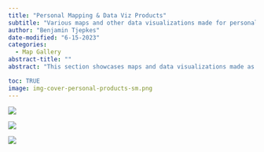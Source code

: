 ```yaml
---
title: "Personal Mapping & Data Viz Products"
subtitle: "Various maps and other data visualizations made for personal and creative projects."
author: "Benjamin Tjepkes"
date-modified: "6-15-2023"
categories:
  - Map Gallery
abstract-title: ""
abstract: "This section showcases maps and data visualizations made as part of my personal and creative projects. These includes any of my contributions to Tidy Tuesday, Map Prompt Monday, and the 30 Day Map Challenge. Most visualizations are created using ArcGIS Pro, R/RStudio, or QGIS."

toc: TRUE
image: img-cover-personal-products-sm.png
---
```



::: {.gallery}

![](../gallery/img-map-001.png){group="personal-projects"
description="2018 Squirrel Census Sighting Density Map"}

![](../gallery/img-map-endangeredstamps.png){group="personal-projects"
description="Endangered Species Stamps Range Map"}


![](../gallery/img-table-001.png){group="personal-projects"
description="2018 Squirrel Census Sighting Table"}



:::